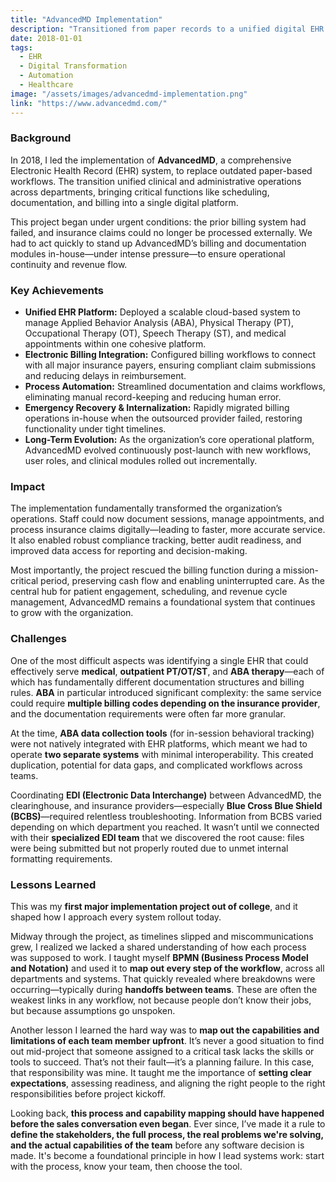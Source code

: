 ```yaml
---
title: "AdvancedMD Implementation"
description: "Transitioned from paper records to a unified digital EHR system, integrating ABA, PT, OT, ST, and medical appointments with electronic billing."
date: 2018-01-01
tags:
  - EHR
  - Digital Transformation
  - Automation
  - Healthcare
image: "/assets/images/advancedmd-implementation.png"
link: "https://www.advancedmd.com/"
---
```


### Background

In 2018, I led the implementation of **AdvancedMD**, a comprehensive Electronic Health Record (EHR) system, to replace outdated paper-based workflows. The transition unified clinical and administrative operations across departments, bringing critical functions like scheduling, documentation, and billing into a single digital platform.

This project began under urgent conditions: the prior billing system had failed, and insurance claims could no longer be processed externally. We had to act quickly to stand up AdvancedMD’s billing and documentation modules in-house—under intense pressure—to ensure operational continuity and revenue flow.

### Key Achievements

- **Unified EHR Platform:** Deployed a scalable cloud-based system to manage Applied Behavior Analysis (ABA), Physical Therapy (PT), Occupational Therapy (OT), Speech Therapy (ST), and medical appointments within one cohesive platform.
- **Electronic Billing Integration:** Configured billing workflows to connect with all major insurance payers, ensuring compliant claim submissions and reducing delays in reimbursement.
- **Process Automation:** Streamlined documentation and claims workflows, eliminating manual record-keeping and reducing human error.
- **Emergency Recovery & Internalization:** Rapidly migrated billing operations in-house when the outsourced provider failed, restoring functionality under tight timelines.
- **Long-Term Evolution:** As the organization’s core operational platform, AdvancedMD evolved continuously post-launch with new workflows, user roles, and clinical modules rolled out incrementally.

### Impact

The implementation fundamentally transformed the organization’s operations. Staff could now document sessions, manage appointments, and process insurance claims digitally—leading to faster, more accurate service. It also enabled robust compliance tracking, better audit readiness, and improved data access for reporting and decision-making.

Most importantly, the project rescued the billing function during a mission-critical period, preserving cash flow and enabling uninterrupted care. As the central hub for patient engagement, scheduling, and revenue cycle management, AdvancedMD remains a foundational system that continues to grow with the organization.

### Challenges

One of the most difficult aspects was identifying a single EHR that could effectively serve **medical**, **outpatient PT/OT/ST**, and **ABA therapy**—each of which has fundamentally different documentation structures and billing rules. **ABA** in particular introduced significant complexity: the same service could require **multiple billing codes depending on the insurance provider**, and the documentation requirements were often far more granular.

At the time, **ABA data collection tools** (for in-session behavioral tracking) were not natively integrated with EHR platforms, which meant we had to operate **two separate systems** with minimal interoperability. This created duplication, potential for data gaps, and complicated workflows across teams.

Coordinating **EDI (Electronic Data Interchange)** between AdvancedMD, the clearinghouse, and insurance providers—especially **Blue Cross Blue Shield (BCBS)**—required relentless troubleshooting. Information from BCBS varied depending on which department you reached. It wasn’t until we connected with their **specialized EDI team** that we discovered the root cause: files were being submitted but not properly routed due to unmet internal formatting requirements.

### Lessons Learned

This was my **first major implementation project out of college**, and it shaped how I approach every system rollout today.

Midway through the project, as timelines slipped and miscommunications grew, I realized we lacked a shared understanding of how each process was supposed to work. I taught myself **BPMN (Business Process Model and Notation)** and used it to **map out every step of the workflow**, across all departments and systems. That quickly revealed where breakdowns were occurring—typically during **handoffs between teams**. These are often the weakest links in any workflow, not because people don’t know their jobs, but because assumptions go unspoken.

Another lesson I learned the hard way was to **map out the capabilities and limitations of each team member upfront**. It’s never a good situation to find out mid-project that someone assigned to a critical task lacks the skills or tools to succeed. That’s not their fault—it’s a planning failure. In this case, that responsibility was mine. It taught me the importance of **setting clear expectations**, assessing readiness, and aligning the right people to the right responsibilities before project kickoff.

Looking back, **this process and capability mapping should have happened before the sales conversation even began**. Ever since, I’ve made it a rule to **define the stakeholders, the full process, the real problems we're solving, and the actual capabilities of the team** before any software decision is made. It's become a foundational principle in how I lead systems work: start with the process, know your team, then choose the tool.